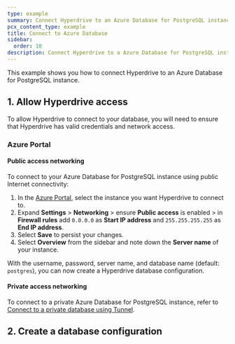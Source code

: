 ```yaml
---
type: example
summary: Connect Hyperdrive to an Azure Database for PostgreSQL instance.
pcx_content_type: example
title: Connect to Azure Database
sidebar:
  order: 10
description: Connect Hyperdrive to a Azure Database for PostgreSQL instance.
---
```



This example shows you how to connect Hyperdrive to an Azure Database for PostgreSQL instance.

## 1. Allow Hyperdrive access

To allow Hyperdrive to connect to your database, you will need to ensure that Hyperdrive has valid credentials and network access.

<Render file="public-connectivity" />

### Azure Portal

#### Public access networking

To connect to your Azure Database for PostgreSQL instance using public Internet connectivity:

1. In the [Azure Portal](https://portal.azure.com/), select the instance you want Hyperdrive to connect to.
2. Expand **Settings** > **Networking** > ensure **Public access** is enabled > in **Firewall rules** add `0.0.0.0` as **Start IP address** and `255.255.255.255` as **End IP address**.
3. Select **Save** to persist your changes.
4. Select **Overview** from the sidebar and note down the **Server name** of your instance.

With the username, password, server name, and database name (default: `postgres`), you can now create a Hyperdrive database configuration.

#### Private access networking

To connect to a private Azure Database for PostgreSQL instance, refer to [Connect to a private database using Tunnel](/hyperdrive/configuration/connect-to-private-database/).

## 2. Create a database configuration

<Render file="create-hyperdrive-config" />
